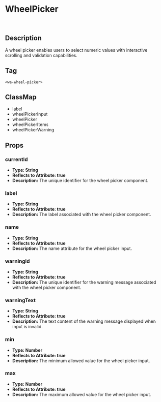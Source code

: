 

<Meta title="Atoms/WheelPicker" of={WheelPickerStories} />

# WheelPicker
&nbsp;
<Story />
&nbsp;

## Description

A wheel picker enables users to select numeric values with interactive scrolling and validation capabilities.

## Tag

`<wa-wheel-picker>`

## ClassMap
- label
- wheelPickerInput
- wheelPicker
- wheelPickerItems
- wheelPickerWarning

## Props 

### currentId

- **Type: String**
- **Reflects to Attribute: true**
- **Description:** The unique identifier for the wheel picker component.

### label

- **Type: String**
- **Reflects to Attribute: true**
- **Description:** The label associated with the wheel picker component.

### name

- **Type: String**
- **Reflects to Attribute: true**
- **Description:** The name attribute for the wheel picker input.

### warningId

- **Type: String**
- **Reflects to Attribute: true**
- **Description:** The unique identifier for the warning message associated with the wheel picker component.

### warningText

- **Type: String**
- **Reflects to Attribute: true**
- **Description:** The text content of the warning message displayed when input is invalid.

### min

- **Type: Number**
- **Reflects to Attribute: true**
- **Description:** The minimum allowed value for the wheel picker input.

### max

- **Type: Number**
- **Reflects to Attribute: true**
- **Description:** The maximum allowed value for the wheel picker input.